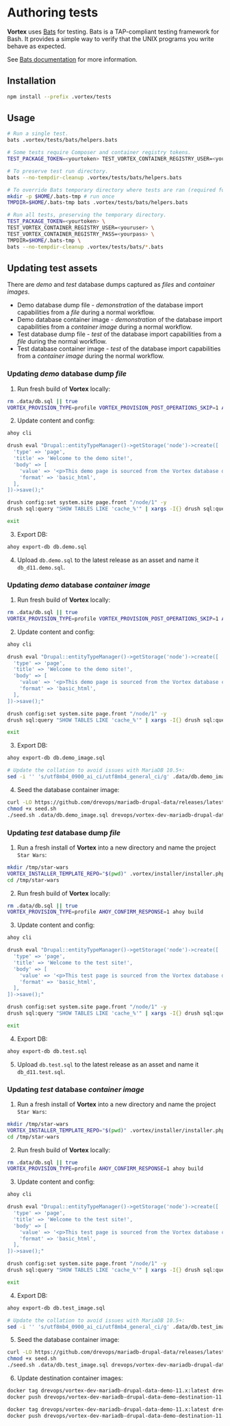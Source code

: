 # Authoring tests

**Vortex** uses [Bats](https://github.com/bats-core/bats-core) for testing.
Bats is a TAP-compliant testing framework for Bash. It provides a simple way to
verify that the UNIX programs you write behave as expected.

See [Bats documentation](https://bats-core.readthedocs.io/) for more information.

## Installation

```bash
npm install --prefix .vortex/tests
```

## Usage

```bash
# Run a single test.
bats .vortex/tests/bats/helpers.bats

# Some tests require Composer and container registry tokens.
TEST_PACKAGE_TOKEN=<yourtoken> TEST_VORTEX_CONTAINER_REGISTRY_USER=<youruser> TEST_VORTEX_CONTAINER_REGISTRY_PASS=<yourpass> bats .vortex/tests/bats/workflow.smoke.bats

# To preserve test run directory.
bats --no-tempdir-cleanup .vortex/tests/bats/helpers.bats

# To override Bats temporary directory where tests are ran (required for container tests).
mkdir -p $HOME/.bats-tmp # run once
TMPDIR=$HOME/.bats-tmp bats .vortex/tests/bats/helpers.bats

# Run all tests, preserving the temporary directory.
TEST_PACKAGE_TOKEN=<yourtoken> \
TEST_VORTEX_CONTAINER_REGISTRY_USER=<youruser> \
TEST_VORTEX_CONTAINER_REGISTRY_PASS=<yourpass> \
TMPDIR=$HOME/.bats-tmp \
bats --no-tempdir-cleanup .vortex/tests/bats/*.bats
```

## Updating test assets

There are *demo* and *test* database dumps captured as *files* and *container images*.

- Demo database dump file - *demonstration* of the database import capabilities from a *file* during a normal workflow.
- Demo database container image - *demonstration* of the database import capabilities from a *container image* during a normal workflow.
- Test database dump file - *test* of the database import capabilities from a *file* during the normal workflow.
- Test database container image - *test* of the database import capabilities from a *container image* during the normal workflow.

### Updating *demo* database dump *file*

1. Run fresh build of **Vortex** locally:
```bash
rm .data/db.sql || true
VORTEX_PROVISION_TYPE=profile VORTEX_PROVISION_POST_OPERATIONS_SKIP=1 AHOY_CONFIRM_RESPONSE=1 ahoy build
```
2. Update content and config:
```bash
ahoy cli

drush eval "Drupal::entityTypeManager()->getStorage('node')->create([
  'type' => 'page',
  'title' => 'Welcome to the demo site!',
  'body' => [
    'value' => '<p>This demo page is sourced from the Vortex database dump file to demonstrate database importing capabilities.</p>',
    'format' => 'basic_html',
  ],
])->save();"

drush config:set system.site page.front "/node/1" -y
drush sql:query "SHOW TABLES LIKE 'cache_%'" | xargs -I{} drush sql:query "TRUNCATE TABLE {}" && drush sql:query "TRUNCATE TABLE watchdog"

exit

```
3. Export DB:
```bash
ahoy export-db db.demo.sql
```
4. Upload `db.demo.sql` to the latest release as an asset and name it `db_d11.demo.sql`.

### Updating *demo* database *container image*

1. Run fresh build of **Vortex** locally:
```bash
rm .data/db.sql || true
VORTEX_PROVISION_TYPE=profile VORTEX_PROVISION_POST_OPERATIONS_SKIP=1 AHOY_CONFIRM_RESPONSE=1 ahoy build
```
2. Update content and config:
```bash
ahoy cli

drush eval "Drupal::entityTypeManager()->getStorage('node')->create([
  'type' => 'page',
  'title' => 'Welcome to the demo site!',
  'body' => [
    'value' => '<p>This demo page is sourced from the Vortex database container image to demonstrate database importing capabilities.</p>',
    'format' => 'basic_html',
  ],
])->save();"

drush config:set system.site page.front "/node/1" -y
drush sql:query "SHOW TABLES LIKE 'cache_%'" | xargs -I{} drush sql:query "TRUNCATE TABLE {}" && drush sql:query "TRUNCATE TABLE watchdog"

exit

```
3. Export DB:
```bash
ahoy export-db db.demo_image.sql

# Update the collation to avoid issues with MariaDB 10.5+:
sed -i '' 's/utf8mb4_0900_ai_ci/utf8mb4_general_ci/g' .data/db.demo_image.sq
```
4. Seed the database container image:
```bash
curl -LO https://github.com/drevops/mariadb-drupal-data/releases/latest/download/seed.sh
chmod +x seed.sh
./seed.sh .data/db.demo_image.sql drevops/vortex-dev-mariadb-drupal-data-demo-11.x:latest
```

### Updating *test* database dump *file*

1. Run a fresh install of **Vortex** into a new directory and name the project `Star Wars`:
```bash
mkdir /tmp/star-wars
VORTEX_INSTALLER_TEMPLATE_REPO="$(pwd)" .vortex/installer/installer.php /tmp/star-wars --no-interaction
cd /tmp/star-wars
```
2. Run fresh build of **Vortex** locally:
```bash
rm .data/db.sql || true
VORTEX_PROVISION_TYPE=profile AHOY_CONFIRM_RESPONSE=1 ahoy build
```
3. Update content and config:
```bash
ahoy cli

drush eval "Drupal::entityTypeManager()->getStorage('node')->create([
  'type' => 'page',
  'title' => 'Welcome to the test site!',
  'body' => [
    'value' => '<p>This test page is sourced from the Vortex database dump file to demonstrate database importing capabilities.</p>',
    'format' => 'basic_html',
  ],
])->save();"

drush config:set system.site page.front "/node/1" -y
drush sql:query "SHOW TABLES LIKE 'cache_%'" | xargs -I{} drush sql:query "TRUNCATE TABLE {}" && drush sql:query "TRUNCATE TABLE watchdog"

exit

```
4. Export DB:
```bash
ahoy export-db db.test.sql
```
5. Upload `db.test.sql` to the latest release as an asset and name it `db_d11.test.sql`.

### Updating *test* database *container image*

1. Run a fresh install of **Vortex** into a new directory and name the project `Star Wars`:
```bash
mkdir /tmp/star-wars
VORTEX_INSTALLER_TEMPLATE_REPO="$(pwd)" .vortex/installer/installer.php /tmp/star-wars --no-interaction
cd /tmp/star-wars
```
2. Run fresh build of **Vortex** locally:
```bash
rm .data/db.sql || true
VORTEX_PROVISION_TYPE=profile AHOY_CONFIRM_RESPONSE=1 ahoy build
```
3. Update content and config:
```bash
ahoy cli

drush eval "Drupal::entityTypeManager()->getStorage('node')->create([
  'type' => 'page',
  'title' => 'Welcome to the test site!',
  'body' => [
    'value' => '<p>This test page is sourced from the Vortex database container image to demonstrate database importing capabilities.</p>',
    'format' => 'basic_html',
  ],
])->save();"

drush config:set system.site page.front "/node/1" -y
drush sql:query "SHOW TABLES LIKE 'cache_%'" | xargs -I{} drush sql:query "TRUNCATE TABLE {}" && drush sql:query "TRUNCATE TABLE watchdog"

exit

```
4. Export DB:
```bash
ahoy export-db db.test_image.sql

# Update the collation to avoid issues with MariaDB 10.5+:
sed -i '' 's/utf8mb4_0900_ai_ci/utf8mb4_general_ci/g' .data/db.test_image.sql
```
5. Seed the database container image:
```bash
curl -LO https://github.com/drevops/mariadb-drupal-data/releases/latest/download/seed.sh
chmod +x seed.sh
./seed.sh .data/db.test_image.sql drevops/vortex-dev-mariadb-drupal-data-test-11.x:latest
```
6. Update destination container images:
```bash
docker tag drevops/vortex-dev-mariadb-drupal-data-demo-11.x:latest drevops/vortex-dev-mariadb-drupal-data-demo-destination-11.x:vortex-dev-database-ii
docker push drevops/vortex-dev-mariadb-drupal-data-demo-destination-11.x:vortex-dev-database-ii

docker tag drevops/vortex-dev-mariadb-drupal-data-demo-11.x:latest drevops/vortex-dev-mariadb-drupal-data-demo-destination-11.x:vortex-dev-didi-database-fi
docker push drevops/vortex-dev-mariadb-drupal-data-demo-destination-11.x:vortex-dev-didi-database-fi
```
